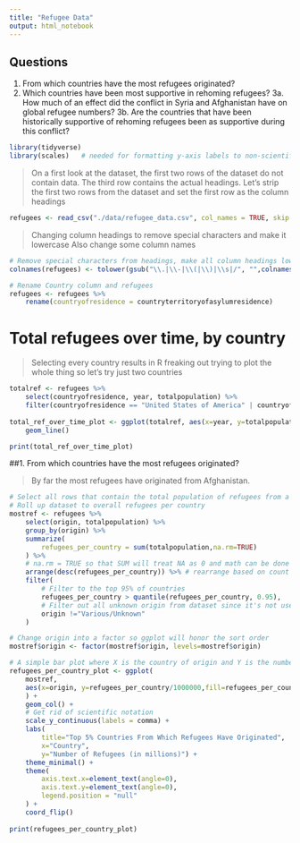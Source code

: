 ```yaml
---
title: "Refugee Data"
output: html_notebook
---
```


## Questions

1. From which countries have the most refugees originated?
2. Which countries have been most supportive in rehoming refugees?
3a. How much of an effect did the conflict in Syria and Afghanistan have on global refugee numbers?
3b. Are the countries that have been historically supportive of rehoming refugees been as supportive during this conflict?

```r
library(tidyverse)
library(scales)   # needed for formatting y-axis labels to non-scientific type
```

> On a first look at the dataset, the first two rows of the dataset do not contain data. The third row contains the actual headings. Let's strip the first two rows from the dataset and set the first row as the column headings

```r
refugees <- read_csv("./data/refugee_data.csv", col_names = TRUE, skip = 3)
```

> Changing column headings to remove special characters and make it lowercase
> Also change some column names

```r
# Remove special characters from headings, make all column headings lowercase
colnames(refugees) <- tolower(gsub("\\.|\\-|\\(|\\)|\\s|/", "",colnames(refugees)))

# Rename Country column and refugees
refugees <- refugees %>%
    rename(countryofresidence = countryterritoryofasylumresidence)

```

# Total refugees over time, by country
> Selecting every country results in R freaking out trying to plot the whole thing so let's try just two countries

```r

totalref <- refugees %>%
    select(countryofresidence, year, totalpopulation) %>%
    filter(countryofresidence == "United States of America" | countryofresidence == "France")
    
total_ref_over_time_plot <- ggplot(totalref, aes(x=year, y=totalpopulation, color =countryofresidence)) +
    geom_line()

print(total_ref_over_time_plot)
```

##1. From which countries have the most refugees originated?

> By far the most refugees have originated from Afghanistan.

```r

# Select all rows that contain the total population of refugees from a country for each year
# Roll up dataset to overall refugees per country
mostref <- refugees %>%
    select(origin, totalpopulation) %>%
    group_by(origin) %>%
    summarize(
        refugees_per_country = sum(totalpopulation,na.rm=TRUE)
    ) %>% 
    # na.rm = TRUE so that SUM will treat NA as 0 and math can be done
    arrange(desc(refugees_per_country)) %>% # rearrange based on count
    filter(
        # Filter to the top 95% of countries
        refugees_per_country > quantile(refugees_per_country, 0.95),
        # Filter out all unknown origin from dataset since it's not useful data
        origin !="Various/Unknown"
    )

# Change origin into a factor so ggplot will honor the sort order
mostref$origin <- factor(mostref$origin, levels=mostref$origin)

# A simple bar plot where X is the country of origin and Y is the number of refugees that originated from that country
refugees_per_country_plot <- ggplot(
    mostref,
    aes(x=origin, y=refugees_per_country/1000000,fill=refugees_per_country)
    ) + 
    geom_col() + 
    # Get rid of scientific notation
    scale_y_continuous(labels = comma) +
    labs(
        title="Top 5% Countries From Which Refugees Have Originated", 
        x="Country", 
        y="Number of Refugees (in millions)") +
    theme_minimal() +
    theme(
        axis.text.x=element_text(angle=0),
        axis.text.y=element_text(angle=0),
        legend.position = "null"
    ) +
    coord_flip()
                                    
print(refugees_per_country_plot)

```


